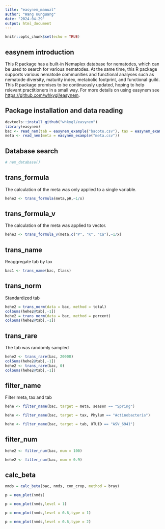 ```yaml
---
title: "easynem_manual"
author: "Wang Kunguang"
date: "2024-04-29"
output: html_document
---
```


```r
knitr::opts_chunk$set(echo = TRUE)
```

## easynem introduction

This R package has a built-in Nemaplex database for nematodes, which can be used to search for various nematodes. At the same time, this R package supports various nematode communities and functional analyses such as nematode diversity, maturity index, metabolic footprint, and functional guild. This R package promises to be continuously updated, hoping to help relevant practitioners in a small way. For more details on using easynem see <https://github.com/whkygl/easynem>.

## Package installation and data reading

```r
devtools::install_github("whkygl/easynem")
library(easynem)
bac <- read_nem(tab = easynem_example("bacotu.csv"), tax = easynem_example("bactax.csv"), meta = easynem_example("meta.csv"))
meta <- read_nem(meta = easynem_example("meta.csv"))
```

## Database search

```r
# nem_database()
```

## trans_formula

The calculation of the meta was only applied to a single variable.

```r
hehe2 <- trans_formula(meta,pH,~1/x)
```

## trans_formula_v

The calculation of the meta was applied to vector.

```r
hehe3 <- trans_formula_v(meta,c("P", "K", "Ca"),~1/x)
```

## trans_name

Reaggregate tab by tax

```r
bac1 <- trans_name(bac, Class)
```

## trans_norm

Standardized tab

```r
hehe2 = trans_norm(data = bac, method = total)
colSums(hehe2@tab[,-1])
hehe2 = trans_norm(data = bac, method = percent)
colSums(hehe2@tab[,-1])
```

## trans_rare

The tab was randomly sampled

```r
hehe2 <- trans_rare(bac, 20000)
colSums(hehe2@tab[,-1])
hehe2 <- trans_rare(bac, 0)
colSums(hehe2@tab[,-1])
```

## filter_name

Filter meta, tax and tab

```r
hehe <- filter_name(bac, target = meta, season == "Spring")

```

```r
hehe <- filter_name(bac, target = tax, Phylum == "Actinobacteria")
```

```r
hehe <- filter_name(bac, target = tab, OTUID == "ASV_6941")
```

## filter_num

```r
hehe2 <- filter_num(bac, num = 100)
```

```r
hehe2 <- filter_num(bac, num = 0.9)
```

## calc_beta

```r
nmds = calc_beta(bac, nmds, con_crop, method = bray)
```

```r
p = nem_plot(nmds)
```

```r
p = nem_plot(nmds,level = 1)
```

```r
p = nem_plot(nmds,level = 0.6,type = 1)
```

```r
p = nem_plot(nmds,level = 0.6,type = 2)
```

